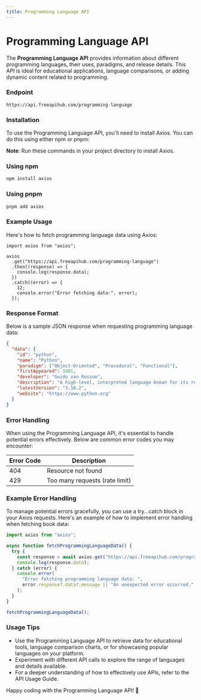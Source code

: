 ```yaml
---
title: Programming Language API
---
```


#  Programming Language API

The **Programming Language API** provides information about different programming languages, their uses, paradigms, and release details. This API is ideal for educational applications, language comparisons, or adding dynamic content related to programming.

### Endpoint

```shell
https://api.freeapihub.com/programming-language
```

### Installation

To use the Programming Language API, you'll need to install Axios. You can do this using either npm or pnpm:

**Note**: Run these commands in your project directory to install Axios.

### Using npm

```bash
npm install axios
```

### Using pnpm

```bash
pnpm add axios
```

### Example Usage

Here's how to fetch programming language data using Axios:

```tsx
import axios from "axios";

axios
  .get("https://api.freeapihub.com/programming-language")
  .then((response) => {
    console.log(response.data);
  })
  .catch((error) => {
    12;
    console.error("Error fetching data:", error);
  });
```

### Response Format

Below is a sample JSON response when requesting programming language data:

```json
{
  "data": {
    "id": "python",
    "name": "Python",
    "paradigm": ["Object-Oriented", "Procedural", "Functional"],
    "firstAppeared": 1991,
    "developer": "Guido van Rossum",
    "description": "A high-level, interpreted language known for its readability and versatility.",
    "latestVersion": "3.10.2",
    "website": "https://www.python.org"
  }
}
```

### Error Handling

When using the Programming Language API, it's essential to handle potential errors effectively. Below are common error codes you may encounter:

| Error Code | Description                    |
| ---------- | ------------------------------ |
| 404        | Resource not found             |
| 429        | Too many requests (rate limit) |

### Example Error Handling

To manage potential errors gracefully, you can use a try...catch block in your Axios requests. Here's an example of how to implement error handling when fetching book data:

```javascript
import axios from "axios";

async function fetchProgrammingLanguageData() {
  try {
    const response = await axios.get("https://api.freeapihub.com/programming-language");
    console.log(response.data);
  } catch (error) {
    console.error(
      "Error fetching programming language data: ",
      error.response?.data?.message || "An unexpected error occurred."
    );
  }
}

fetchProgrammingLanguageData();
```

### Usage Tips

- Use the Programming Language API to retrieve data for educational tools, language comparison charts, or for showcasing popular languages on your platform.
- Experiment with different API calls to explore the range of languages and details available.
- For a deeper understanding of how to effectively use APIs, refer to the API Usage Guide.

Happy coding with the Programming Language API! 🎉
